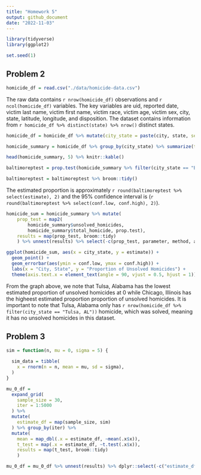```yaml
---
title: "Homework 5"
output: github_document
date: "2022-11-03"
---
```


```r
library(tidyverse)
library(ggplot2)

set.seed(1)
```

## Problem 2
```r
homicide_df = read.csv("./data/homicide-data.csv")
```
The raw data contains `r nrow(homicide_df)` observations and `r ncol(homicide_df)` variables. The key variables are uid, reported date, victim last name, victim first name, victim race, victim age, victim sex, city, state, latitude, longitude, and disposition. The dataset contains information from `r homicide_df %>% distinct(state) %>% nrow()` distinct states.

```r
homicide_df = homicide_df %>% mutate(city_state = paste(city, state, sep = ", "))

homicide_summary = homicide_df %>% group_by(city_state) %>% summarize(total_homicide = n(), unsolved_homicides = sum(disposition == "Closed without arrest" | disposition == "Open/No arrest"))

head(homicide_summary, 5) %>% knitr::kable()
```

```r
baltimoreptest = prop.test(homicide_summary %>% filter(city_state == "Baltimore, MD") %>% pull(unsolved_homicides), homicide_summary %>% filter(city_state == "Baltimore, MD") %>% pull(total_homicide))

baltimoreptest = baltimoreptest %>% broom::tidy()
```

The estimated proportion is approximately `r round(baltimoreptest %>% select(estimate), 2)` and the 95% confidence interval is (`r round(baltimoreptest %>% select(conf.low, conf.high), 2)`).

```r
homicide_sum = homicide_summary %>% mutate(
    prop_test = map2(
        homicide_summary$unsolved_homicides,
        homicide_summary$total_homicide, prop.test), 
    results = map(prop_test, broom::tidy)
    ) %>% unnest(results) %>% select(-c(prop_test, parameter, method, alternative)) %>% mutate(city_state = fct_reorder(city_state, estimate))

ggplot(homicide_sum, aes(x = city_state, y = estimate)) + 
  geom_point() + 
  geom_errorbar(aes(ymin = conf.low, ymax = conf.high)) +
  labs(x = "City, State", y = "Proportion of Unsolved Homicides") +
  theme(axis.text.x = element_text(angle = 90, vjust = 0.5, hjust = 1))
```

From the graph above, we note that Tulsa, Alabama has the lowest estimated proportion of unsolved homicides at 0 while Chicago, Illinois has the higheest estimated proportion proportion of unsolved homicides. It is important to note that Tulsa, Alabama only has `r nrow(homicide_df %>% filter(city_state == "Tulsa, AL"))` homicide, which was solved, meaning it has no unsolved homicides in this dataset.

## Problem 3
```r
sim = function(n, mu = 0, sigma = 5) {
  
  sim_data = tibble(
    x = rnorm(n = n, mean = mu, sd = sigma),
  )
}

mu_0_df = 
  expand_grid(
    sample_size = 30,
    iter = 1:5000
  ) %>% 
  mutate(
    estimate_df = map(sample_size, sim)
  ) %>% group_by(iter) %>%
  mutate(
    mean = map_dbl(.x = estimate_df, ~mean(.x$x)),
    t_test = map(.x = estimate_df, ~t.test(.x$x)),
    results = map(t_test, broom::tidy)
    ) 

mu_0_df = mu_0_df %>% unnest(results) %>% dplyr::select(-c("estimate_df", "t_test", "parameter", "method", "alternative"))
```


